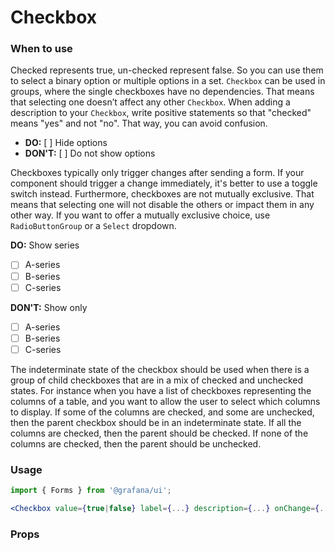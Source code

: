 
<Meta title="MDX|Checkbox" component={Checkbox} />

# Checkbox

### When to use

Checked represents true, un-checked represent false. So you can use them to select a binary option or multiple options in a set. `Checkbox` can be used in groups, where the single checkboxes have no dependencies. That means that selecting one doesn’t affect any other `Checkbox`. When adding a description to your `Checkbox`, write positive statements so that "checked" means "yes" and not "no". That way, you can avoid confusion.

- **DO:** [ ] Hide options
- **DON'T:** [ ] Do not show options

Checkboxes typically only trigger changes after sending a form. If your component should trigger a change immediately, it's better to use a toggle switch instead. Furthermore, checkboxes are not mutually exclusive. That means that selecting one will not disable the others or impact them in any other way. If you want to offer a mutually exclusive choice, use `RadioButtonGroup` or a `Select` dropdown.

**DO:** Show series

- [ ] A-series
- [ ] B-series
- [ ] C-series

**DON'T:** Show only

- [ ] A-series
- [ ] B-series
- [ ] C-series

The indeterminate state of the checkbox should be used when there is a group of child checkboxes that are in a mix of checked and unchecked states. For instance when you have a list of checkboxes representing the columns of a table, and you want to allow the user to select which columns to display. If some of the columns are checked, and some are unchecked, then the parent checkbox should be in an indeterminate state. If all the columns are checked, then the parent should be checked. If none of the columns are checked, then the parent should be unchecked.

### Usage

```jsx
import { Forms } from '@grafana/ui';

<Checkbox value={true|false} label={...} description={...} onChange={...} />
```

### Props

<Props of={Checkbox} />
